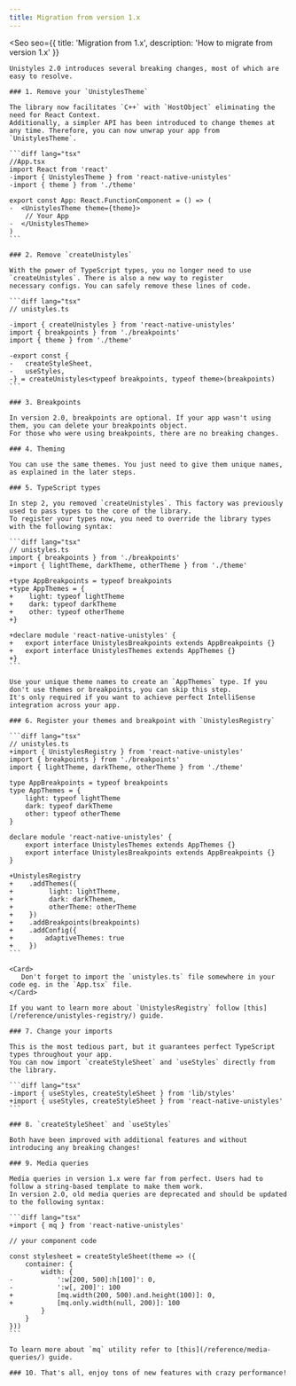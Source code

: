 ```yaml
---
title: Migration from version 1.x
---
```



<Seo
    seo={{
        title: 'Migration from 1.x',
        description: 'How to migrate from version 1.x'
    }}
>
   
    Unistyles 2.0 introduces several breaking changes, most of which are easy to resolve.

    ### 1. Remove your `UnistylesTheme`

    The library now facilitates `C++` with `HostObject` eliminating the need for React Context.
    Additionally, a simpler API has been introduced to change themes at any time. Therefore, you can now unwrap your app from `UnistylesTheme`.

    ```diff lang="tsx"
    //App.tsx
    import React from 'react'
    -import { UnistylesTheme } from 'react-native-unistyles'
    -import { theme } from './theme'

    export const App: React.FunctionComponent = () => (
    -  <UnistylesTheme theme={theme}>
        // Your App
    -  </UnistylesTheme>
    )
    ```

    ### 2. Remove `createUnistyles`

    With the power of TypeScript types, you no longer need to use `createUnistyles`. There is also a new way to register
    necessary configs. You can safely remove these lines of code. 

    ```diff lang="tsx"
    // unistyles.ts

    -import { createUnistyles } from 'react-native-unistyles'
    import { breakpoints } from './breakpoints'
    import { theme } from './theme'

    -export const {
    -   createStyleSheet,
    -   useStyles,
    -} = createUnistyles<typeof breakpoints, typeof theme>(breakpoints)
    ```

    ### 3. Breakpoints

    In version 2.0, breakpoints are optional. If your app wasn't using them, you can delete your breakpoints object. 
    For those who were using breakpoints, there are no breaking changes.

    ### 4. Theming

    You can use the same themes. You just need to give them unique names, as explained in the later steps.

    ### 5. TypeScript types

    In step 2, you removed `createUnistyles`. This factory was previously used to pass types to the core of the library. 
    To register your types now, you need to override the library types with the following syntax:

    ```diff lang="tsx"
    // unistyles.ts
    import { breakpoints } from './breakpoints'
    +import { lightTheme, darkTheme, otherTheme } from './theme'

    +type AppBreakpoints = typeof breakpoints
    +type AppThemes = {
    +    light: typeof lightTheme
    +    dark: typeof darkTheme
    +    other: typeof otherTheme
    +}

    +declare module 'react-native-unistyles' {
    +   export interface UnistylesBreakpoints extends AppBreakpoints {}
    +   export interface UnistylesThemes extends AppThemes {}
    +}
    ```

    Use your unique theme names to create an `AppThemes` type. If you don't use themes or breakpoints, you can skip this step. 
    It's only required if you want to achieve perfect IntelliSense integration across your app.

    ### 6. Register your themes and breakpoint with `UnistylesRegistry`

    ```diff lang="tsx"
    // unistyles.ts
    +import { UnistylesRegistry } from 'react-native-unistyles'
    import { breakpoints } from './breakpoints'
    import { lightTheme, darkTheme, otherTheme } from './theme'

    type AppBreakpoints = typeof breakpoints
    type AppThemes = {
        light: typeof lightTheme
        dark: typeof darkTheme
        other: typeof otherTheme
    }

    declare module 'react-native-unistyles' {
        export interface UnistylesThemes extends AppThemes {}
        export interface UnistylesBreakpoints extends AppBreakpoints {}
    }

    +UnistylesRegistry
    +    .addThemes({
    +         light: lightTheme,
    +         dark: darkThemem,
    +         otherTheme: otherTheme
    +    })
    +    .addBreakpoints(breakpoints)
    +    .addConfig({
    +        adaptiveThemes: true
    +    })
    ```

    <Card>
       Don't forget to import the `unistyles.ts` file somewhere in your code eg. in the `App.tsx` file.
    </Card>

    If you want to learn more about `UnistylesRegistry` follow [this](/reference/unistyles-registry/) guide.

    ### 7. Change your imports

    This is the most tedious part, but it guarantees perfect TypeScript types throughout your app.
    You can now import `createStyleSheet` and `useStyles` directly from the library.

    ```diff lang="tsx"
    -import { useStyles, createStyleSheet } from 'lib/styles'
    +import { useStyles, createStyleSheet } from 'react-native-unistyles'
    ```

    ### 8. `createStyleSheet` and `useStyles`

    Both have been improved with additional features and without introducing any breaking changes!

    ### 9. Media queries

    Media queries in version 1.x were far from perfect. Users had to follow a string-based template to make them work. 
    In version 2.0, old media queries are deprecated and should be updated to the following syntax:

    ```diff lang="tsx"
    +import { mq } from 'react-native-unistyles'

    // your component code

    const stylesheet = createStyleSheet(theme => ({
        container: {
            width: {
    -           ':w[200, 500]:h[100]': 0,
    -           ':w[, 200]': 100
    +           [mq.width(200, 500).and.height(100)]: 0,
    +           [mq.only.width(null, 200)]: 100
            }
        }
    }))
    ```

    To learn more about `mq` utility refer to [this](/reference/media-queries/) guide.

    ### 10. That's all, enjoy tons of new features with crazy performance!

</Seo>
